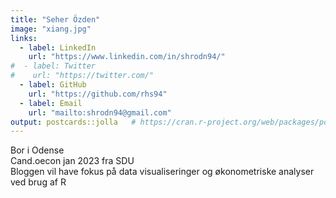 ```yaml
---
title: "Seher Özden"
image: "xiang.jpg"
links:
  - label: LinkedIn
    url: "https://www.linkedin.com/in/shrodn94/"
#  - label: Twitter
#    url: "https://twitter.com/"
  - label: GitHub
    url: "https://github.com/rhs94"
  - label: Email
    url: "mailto:shrodn94@gmail.com"
output: postcards::jolla   # https://cran.r-project.org/web/packages/postcards/readme/README.html
---
```

 


Bor i Odense <br>
Cand.oecon jan 2023 fra SDU <br>
Bloggen vil have fokus på data visualiseringer og økonometriske analyser ved brug af R